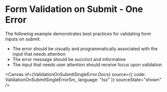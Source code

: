 
# Form Validation on Submit - One Error

The following example demonstrates best practices for validating form inputs on submit.

- The error should be visually and programmatically associated with the input that needs attention
- The error message should be succinct and informative
- The input that needs user attention should receive focus upon validation

<Canvas
  of={ValidationOnSubmitSingleError.Docs}
  source={{ code: ValidationOnSubmitSingleErrorSrc, language: "tsx" }}
  sourceState="shown"
/>
